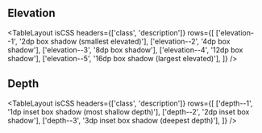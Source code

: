 
<Meta title="Style Utilities/Shadow"  />

## Elevation

<TableLayout
  isCSS
  headers={['class', 'description']}
  rows={[
    ['elevation--1', '2dp box shadow (smallest elevated)'],
    ['elevation--2', '4dp box shadow'],
    ['elevation--3', '8dp box shadow'],
    ['elevation--4', '12dp box shadow'],
    ['elevation--5', '16dp box shadow (largest elevated)'],
  ]} 
/>

<Story name="Elevation">
  <div style={containerStyles}>
    <Example label="elevation--1"><div className="elevation--1 rounded--all" style={generalStyles} /></Example>
    <Example label="elevation--2"><div className="elevation--2 rounded--all" style={generalStyles} /></Example>
    <Example label="elevation--3"><div className="elevation--3 rounded--all" style={generalStyles} /></Example>
    <Example label="elevation--4"><div className="elevation--4 rounded--all" style={generalStyles} /></Example>
    <Example label="elevation--5"><div className="elevation--5 rounded--all" style={generalStyles} /></Example>
  </div>
</Story>

## Depth

<TableLayout
  isCSS
  headers={['class', 'description']}
  rows={[
    ['depth--1', '1dp inset box shadow (most shallow depth)'],
    ['depth--2', '2dp inset box shadow'],
    ['depth--3', '3dp inset box shadow (deepest depth)'],
  ]} 
/>

<Story name="Depth">
  <div style={containerStyles}>
    <Example label="depth--1"><div className="depth--1 rounded--all" style={generalStyles} /></Example>
    <Example label="depth--2"><div className="depth--2 rounded--all" style={generalStyles} /></Example>
    <Example label="depth--3"><div className="depth--3 rounded--all" style={generalStyles} /></Example>
  </div>
</Story>